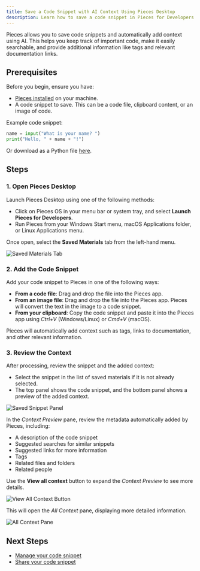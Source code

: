 ```yaml
---
title: Save a Code Snippet with AI Context Using Pieces Desktop
description: Learn how to save a code snippet in Pieces for Developers and add additional context using AI.
---
```


Pieces allows you to save code snippets and automatically add context using AI. This helps you keep track of important code, make it easily searchable, and provide additional information like tags and relevant documentation links.

## Prerequisites

Before you begin, ensure you have:

- [Pieces installed](/installation-getting-started/what-am-i-installing) on your machine.
- A code snippet to save. This can be a code file, clipboard content, or an image of code.

Example code snippet:

```python
name = input("What is your name? ")
print("Hello, " + name + "!")
```

Or download as a Python file [here](./resources/helloworld.py).

## Steps

### 1. Open Pieces Desktop

Launch Pieces Desktop using one of the following methods:
- Click on Pieces OS in your menu bar or system tray, and select **Launch Pieces for Developers**.
- Run Pieces from your Windows Start menu, macOS Applications folder, or Linux Applications menu.

Once open, select the **Saved Materials** tab from the left-hand menu.

![Saved Materials Tab](./media/images/saved-materials-tab.webp)

### 2. Add the Code Snippet

Add your code snippet to Pieces in one of the following ways:
- **From a code file**: Drag and drop the file into the Pieces app.
- **From an image file**: Drag and drop the file into the Pieces app. Pieces will convert the text in the image to a code snippet.
- **From your clipboard**: Copy the code snippet and paste it into the Pieces app using _Ctrl+V_ (Windows/Linux) or _Cmd+V_ (macOS).

Pieces will automatically add context such as tags, links to documentation, and other relevant information.

### 3. Review the Context

After processing, review the snippet and the added context:

- Select the snippet in the list of saved materials if it is not already selected.
- The top panel shows the code snippet, and the bottom panel shows a preview of the added context.

![Saved Snippet Panel](./media/images/saved-snippet-panel.webp)

In the _Context Preview_ pane, review the metadata automatically added by Pieces, including:
- A description of the code snippet
- Suggested searches for similar snippets
- Suggested links for more information
- Tags
- Related files and folders
- Related people

Use the **View all context** button to expand the _Context Preview_ to see more details.

![View All Context Button](./media/images/view-all-context.webp)

This will open the _All Context_ pane, displaying more detailed information.

![All Context Pane](./media/images/all-context.webp)

## Next Steps

- [Manage your code snippet](/features/managing-saved-materials)
- [Share your code snippet](/features/one-click-snippet-sharing)
